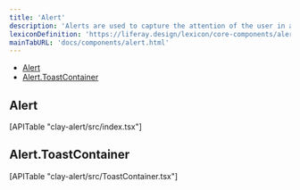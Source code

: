 ```yaml
---
title: 'Alert'
description: 'Alerts are used to capture the attention of the user in an intrusive way.'
lexiconDefinition: 'https://liferay.design/lexicon/core-components/alerts/'
mainTabURL: 'docs/components/alert.html'
---
```


<div class="nav-toc-absolute">
<div class="nav-toc">

-   [Alert](#alert)
-   [Alert.ToastContainer](#alert.toastcontainer)

</div>
</div>

## Alert

<div>[APITable "clay-alert/src/index.tsx"]</div>

## Alert.ToastContainer

<div>[APITable "clay-alert/src/ToastContainer.tsx"]</div>
